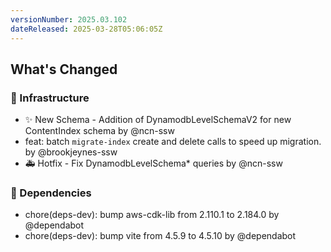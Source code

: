 ```yaml
---
versionNumber: 2025.03.102
dateReleased: 2025-03-28T05:06:05Z
---
```


## What's Changed
### 🧱 Infrastructure
* ✨ New Schema - Addition of DynamodbLevelSchemaV2 for new ContentIndex schema by @ncn-ssw
* feat: batch `migrate-index` create and delete calls to speed up migration. by @brookjeynes-ssw
* 🚑 Hotfix - Fix DynamodbLevelSchema* queries by @ncn-ssw

### 👒 Dependencies
* chore(deps-dev): bump aws-cdk-lib from 2.110.1 to 2.184.0 by @dependabot
* chore(deps-dev): bump vite from 4.5.9 to 4.5.10 by @dependabot
